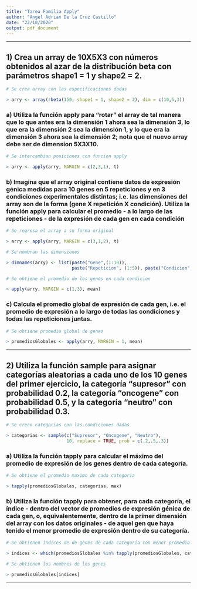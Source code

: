 ---
title: "Tarea Familia Apply"
author: "Angel Adrian De la Cruz Castillo"
date: "22/10/2020"
output: pdf_document
---

***

## 1) Crea un array de 10X5X3 con números obtenidos al azar de la distribución beta con parámetros shape1 = 1 y shape2 = 2.

```{r, eval = FALSE}

# Se crea array con las especificaciones dadas

> arry <- array(rbeta(150, shape1 = 1, shape2 = 2), dim = c(10,5,3))

```

### a) Utiliza la función apply para “rotar” el array de tal manera que lo que antes era la dimensión 1 ahora sea la dimensión 3, lo que era la dimensión 2 sea la dimensión 1, y lo que era la dimensión 3 ahora sea la dimensión 2; nota que el nuevo array debe ser de dimension 5X3X10.

```{r, eval = FALSE}

# Se intercambian posiciones con funcion apply

> arry <- apply(arry, MARGIN = c(2,3,1), t)

```

### b) Imagina que el array original contiene datos de expresión génica medidas para 10 genes en 5 repeticiones y en 3 condiciones experimentales distintas; i.e. las dimensiones del array son de la forma (gene X repetición X condición). Utiliza la función apply para calcular el promedio - a lo largo de las repeticiones - de la expresión de cada gen en cada condición

```{r, eval = FALSE}

# Se regresa el array a su forma original

> arry <- apply(arry, MARGIN = c(3,1,2), t)

# Se nombran las dimensiones

> dimnames(arry) <- list(paste("Gene",(1:10)), 
                         paste("Repeticion", (1:5)), paste("Condicion", (1:3)))

# Se obtiene el promedio de los genes en cada condicion

> apply(arry, MARGIN = c(1,3), mean)

```

### c) Calcula el promedio global de expresión de cada gen, i.e. el promedio de expresión a lo largo de todas las condiciones y todas las repeticiones juntas.

```{r, eval = FALSE}

# Se obtiene promedio global de genes

> promediosGlobales <- apply(arry, MARGIN = 1, mean)

```

***

## 2) Utiliza la función sample para asignar categorías aleatorias a cada uno de los 10 genes del primer ejercicio, la categoría “supresor” con probabilidad 0.2, la categoría “oncogene” con probabilidad 0.5, y la categoría “neutro” con probabilidad 0.3.

```{r, eval = FALSE}

# Se crean categorias con las condiciones dadas

> categorias <- sample(c("Supresor", "Oncogene", "Neutro"), 
                       10, replace = TRUE, prob = c(.2,.5,.3))

```

### a) Utiliza la función tapply para calcular el máximo del promedio de expresión de los genes dentro de cada categoría.

```{r, eval = FALSE}

# Se obtiene el promedio maximo de cada categoria

> tapply(promediosGlobales, categorias, max)


```

### b) Utiliza la función tapply para obtener, para cada categoría, el índice - dentro del vector de promedios de expresión génica de cada gen, o, equivalentemente, dentro de la primer dimensión del array con los datos originales - de aquel gen que haya tenido el menor promedio de expresión dentro de su categoría.

```{r, eval = FALSE}

# Se obtienen índices de de genes de cada categoria con menor promedio

> indices <- which(promediosGlobales %in% tapply(promediosGlobales, categorias, min))

# Se obtienen los nombres de los genes 

> promediosGlobales[indices]

```

***